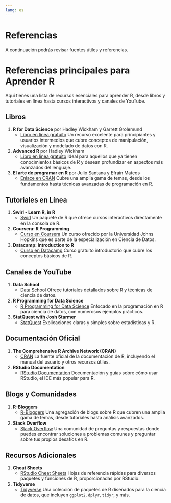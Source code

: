 ```yaml
---
lang: es  
---
```


# Referencias {.unnumbered}

::: {#refs}
:::

A continuación podrás revisar fuentes útiles y referencias. 

# Referencias principales para Aprender R

Aquí tienes una lista de recursos esenciales para aprender R, desde libros y tutoriales en línea hasta cursos interactivos y canales de YouTube.

## Libros

1. **R for Data Science** por Hadley Wickham y Garrett Grolemund
   - [Libro en línea gratuito](https://r4ds.had.co.nz/)
Un recurso excelente para principiantes y usuarios intermedios que cubre conceptos de manipulación, visualización y modelado de datos con R.

2. **Advanced R** por Hadley Wickham
   - [Libro en línea gratuito](https://adv-r.hadley.nz/)
Ideal para aquellos que ya tienen conocimientos básicos de R y desean profundizar en aspectos más avanzados del lenguaje.

3. **El arte de programar en R** por Julio Santana y Efraín Mateos
   - [Enlace en CRAN](https://cran.r-project.org/doc/contrib/Santana_El_arte_de_programar_en_R.pdf)
Cubre una amplia gama de temas, desde los fundamentos hasta técnicas avanzadas de programación en R.

## Tutoriales en Línea

1. **Swirl - Learn R, in R**
   - [Swirl](https://swirlstats.com/)
Un paquete de R que ofrece cursos interactivos directamente en la consola de R.

2. **Coursera: R Programming**
   - [Curso en Coursera](https://www.coursera.org/learn/r-programming)
Un curso ofrecido por la Universidad Johns Hopkins que es parte de la especialización en Ciencia de Datos.

3. **Datacamp: Introduction to R**
   - [Curso en Datacamp](https://www.datacamp.com/courses/free-introduction-to-r)
Curso gratuito introductorio que cubre los conceptos básicos de R.

## Canales de YouTube

1. **Data School**
   - [Data School](https://www.youtube.com/user/dataschool)
Ofrece tutoriales detallados sobre R y técnicas de ciencia de datos.

2. **R Programming for Data Science**
   - [R Programming for Data Science](https://www.youtube.com/channel/UCyE2x8V9V_HphRfp6wttldg)
Enfocado en la programación en R para ciencia de datos, con numerosos ejemplos prácticos.

3. **StatQuest with Josh Starmer**
   - [StatQuest](https://www.youtube.com/user/joshstarmer)
Explicaciones claras y simples sobre estadísticas y R.

## Documentación Oficial

1. **The Comprehensive R Archive Network (CRAN)**
   - [CRAN](https://cran.r-project.org/manuals.html)
La fuente oficial de la documentación de R, incluyendo el manual del usuario y otros recursos útiles.

2. **RStudio Documentation**
   - [RStudio Documentation](https://docs.rstudio.com/)
Documentación y guías sobre cómo usar RStudio, el IDE más popular para R.

## Blogs y Comunidades

1. **R-Bloggers**
   - [R-Bloggers](https://www.r-bloggers.com/)
Una agregación de blogs sobre R que cubren una amplia gama de temas, desde tutoriales hasta análisis avanzados.

2. **Stack Overflow**
   - [Stack Overflow](https://stackoverflow.com/questions/tagged/r)
Una comunidad de preguntas y respuestas donde puedes encontrar soluciones a problemas comunes y preguntar sobre tus propios desafíos en R.

 
## Recursos Adicionales

1. **Cheat Sheets**
   - [RStudio Cheat Sheets](https://rstudio.com/resources/cheatsheets/)
   Hojas de referencia rápidas para diversos paquetes y funciones de R, proporcionadas por RStudio.

2. **Tidyverse**
   - [Tidyverse](https://www.tidyverse.org/)
Una colección de paquetes de R diseñados para la ciencia de datos, que incluyen `ggplot2`, `dplyr`, `tidyr`, y más.

 
